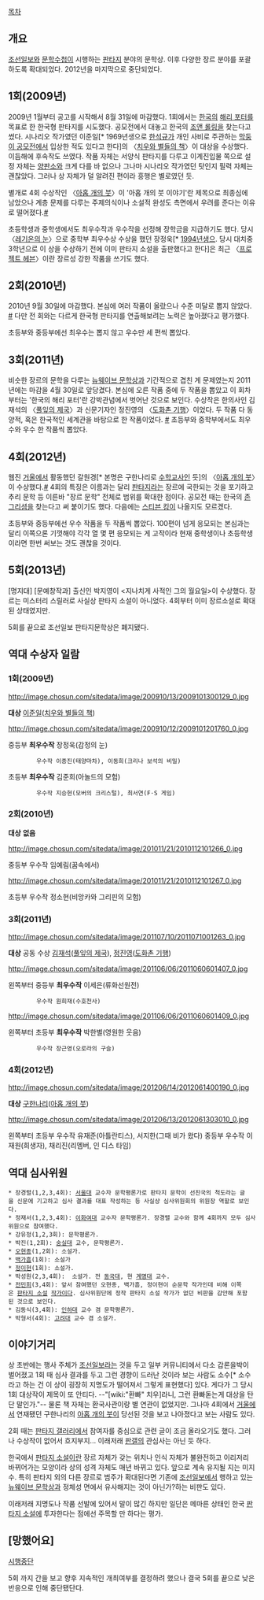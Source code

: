 [[목차]]
== 개요 ==
[[조선일보]]와 [[문학수첩]]이 시행하는 [[판타지]] 분야의 문학상. 이후 다양한 장르 분야를 포괄하도록 확대되었다.
2012년을 마지막으로 중단되었다.

== 1회(2009년) ==
2009년 1월부터 공고를 시작해서 8월 31일에 마감했다. 1회에서는 [[한국]]의 [[해리 포터 시리즈|해리 포터]]를 목표로 한 한국형 판타지를 시도했다. 공모전에서 대놓고 한국의 [[조앤 롤링]]을 찾는다고 썼다. 시나리오 작가였던 이준일[* 1969년생으로 [[한석규]]가 개인 사비로 주관하는 [[막둥이 공모전]]에서 입상한 적도 있다고 한다]의 〈[[치우와 별들의 책]]〉이 대상을 수상했다. 이듬해에 후속작도 쓰였다. 작품 자체는 서양식 판타지를 다루고 이계진입물 쪽으로 설정 자체는 [[양판소]]와 크게 다를 바 없으나 그나마 시나리오 작가였던 탓인지 필력 자체는 괜찮았다. 그러나 상 자체가 덜 알려진 편이라 흥행은 별로였던 듯.

별개로 4회 수상작인 〈[[아홉 개의 붓]]〉이 '아홉 개의 붓 이야기'란 제목으로 최종심에 남았으나 계층 문제를 다루는 주제의식이나 소설적 완성도 측면에서 우려를 준다는 이유로 떨어졌다.[http://books.chosun.com/site/data/html_dir/2009/10/13/2009101300534.html #] 

초등학생과 중학생에서도 최우수작과 우수작을 선정해 장학금을 지급하기도 했다. 당시 〈[[레기온의 눈]]〉으로 중학부 최우수상 수상을 했던 장정욱[* [[1994년]]생으. 당시 대치중 3학년으로 이 상을 수상하기 전에 이미 판타지 소설을 출판했다고 한다]은 최근 〈[[프로젝트 헤븐]]〉이란 장르성 강한 작품을 쓰기도 했다.

== 2회(2010년) ==
2010년 9월 30일에 마감했다. 본심에 여러 작품이 올랐으나 수준 미달로 뽑지 않았다. [http://news.chosun.com/site/data/html_dir/2010/11/21/2010112101270.html #] 다만 전 회와는 다르게 한국형 판타지를 연출해보려는 노력은 높아졌다고 평가했다.

초등부와 중등부에선 최우수는 뽑지 않고 우수만 세 편씩 뽑았다.
== 3회(2011년) ==
비슷한 장르의 문학을 다루는 [[뉴웨이브 문학상]]과 기간적으로 겹친 게 문제였는지 2011년에는 마감을 4월 30일로 앞당겼다. 본심에 오른 작품 중에 두 작품을 뽑았고 이 회차부터는 '한국의 해리 포터'란 강박관념에서 벗어난 것으로 보인다. 수상작은 한의사인 김재석의 〈[[풀잎의 제국]]〉과 신문기자인 정진영의 〈[[도화촌 기행]]〉이었다. 두 작품 다 동양적, 혹은 한국적인 세계관을 바탕으로 한 작품이었다. [http://news.chosun.com/site/data/html_dir/2011/06/06/2011060601519.html #]
초등부와 중학부에서도 최우수와 우수 한 작품씩 뽑았다.
== 4회(2012년) ==
웹진 [[거울]]에서 활동했던 갈원경[* 본명은 구한나리로 [[수학교사]]인 듯]의 〈[[아홉 개의 붓]]〉이 수상했다.[http://news.chosun.com/site/data/html_dir/2012/06/13/2012061303218.html #]
4회의 특징은 이름과는 달리 [[판타지]]라는 장르에 국한되는 것을 포기하고 추리 문학 등 이른바 "장르 문학" 전체로 범위를 확대한 점이다. 공모전 때는 한국의 [[존 그리셤]]을 찾는다고 써 붙이기도 했다. 다음에는 [[스티븐 킹]]이 나올지도 모르겠다.

초등부와 중등부에선 우수 작품을 두 작품씩 뽑았다. 100편이 넘게 응모되는 본심과는 달리 이쪽으론 기껏해야 각각 열 몇 편 응모되는 게 고작이라 현재 중학생이나 초등학생이라면 한번 써보는 것도 괜찮을 것이다.
== 5회(2013년) ==
[명지대] [문예창작과] 출신인 박지영이 <지나치게 사적인 그의 월요일>이 수상했다. 장르는 미스터리 스릴러로 사실상 판타지 소설이 아니었다. 4회부터 이미 장르소설로 확대된 상태였지만.

5회를 끝으로 조선일보 판타지문학상은 폐지됐다. 
== 역대 수상자 일람 ==
=== 1회(2009년) ===

http://image.chosun.com/sitedata/image/200910/13/2009101300129_0.jpg

'''대상''' [[이준일]]([[치우와 별들의 책]])

http://image.chosun.com/sitedata/image/200910/12/2009101201760_0.jpg

중등부 '''최우수작''' 장정욱(감정의 눈)
         우수작 이종진(태양마차), 이동희(크리나 보석의 비밀)
초등부 '''최우수작''' 김준희(아놀드의 모험)
         우수작 지승현(모버의 크리스털), 최서연(F·S 게임)

=== 2회(2010년) ===
'''대상''' '''없음'''

http://image.chosun.com/sitedata/image/201011/21/2010112101266_0.jpg

중등부 우수작 임예림(꿈속에서)

http://image.chosun.com/sitedata/image/201011/21/2010112101267_0.jpg

초등부 우수작 정소현(비앙카와 그리핀의 모험)

=== 3회(2011년) ===
http://image.chosun.com/sitedata/image/201107/10/2011071001263_0.jpg

'''대상''' 공동 수상  [[김재석]]([[풀잎의 제국]]), [[정진영]]([[도화촌 기행]])

http://image.chosun.com/sitedata/image/201106/06/2011060601407_0.jpg

왼쪽부터
중등부 '''최우수작''' 이세은(류화선원전) 
         우수작 원희재(수호천사)

http://image.chosun.com/sitedata/image/201106/06/2011060601409_0.jpg

왼쪽부터
초등부 '''최우수작''' 박한별(영원한 웃음)
         우수작 장근영(오로라의 구슬)

=== 4회(2012년) ===
http://image.chosun.com/sitedata/image/201206/14/2012061400190_0.jpg

'''대상''' [[구한나리]]([[아홉 개의 붓]])

http://image.chosun.com/sitedata/image/201206/13/2012061303010_0.jpg

왼쪽부터
초등부 우수작 유재준(아틀란티스), 서지한(그때 비가 왔다) 
중등부 우수작 이재원(희생자), 채리진(리멤버, 인 디스 타임)
== 역대 심사위원 ==
 * 장경렬(1,2,3,4회): [[서울대]] 교수자 문학평론가로 판타지 문학이 선진국의 척도라는 글을 신문에 기고하고 심사 결과를 대표 작성하는 등 사실상 심사위원회의 위원장 역할로 보인다.
 * 정재서(1,2,3,4회): [[이화여대]] 교수자 문학평론가. 장경렬 교수와 함께 4회까지 모두 심사위원으로 참여했다.
 * 강유정(1,2,3회): 문학평론가.
 * 박진(1,2회): [[숭실대]] 교수, 문학평론가.
 * [[오현종]](1,2회): 소설가.
 * [[백가흠]](1회): 소설가
 * [[정이현]](1회): 소설가.
 * 박성원(2,3,4회):  소설가. 전 [[동국대]], 현 [[계명대]] 교수.
 * [[전민희]](3,4회): 앞서 참여했던 오현종, 백가흠, 정이현이 순문학 작가인데 비해 이쪽은 [[판타지 소설]] [[작가]]이다. 심사위원단에 정작 판타지 소설 작가가 없던 비판을 감안해 포함된 것으로 보인다.
 * 김동식(3,4회): [[인하대]] 교수 겸 문학평론가.
 * 박형서(4회): [[고려대]] 교수 겸 소설가.
== 이야기거리 ==
상 초반에는 행사 주체가 [[조선일보]]라는 것을 두고 일부 커뮤니티에서 다소 갑론을박이 벌어졌고 1회 때 심사 결과를 두고 그런 경향이 드러난 것이라 보는 사람도 소수[* 소수라고 하는 건 이 상이 굉장히 지명도가 떨어져서 그렇게 표현했다] 있다. 게다가 그 당시 1회 대상작이 제목이 또 안티다. --"[wiki:"환빠" 치우]라니, 그런 환빠돋는게 대상을 탄단 말인가."-- 물론 책 자체는 환국사관이랑 별 연관이 없었지만. 그나마 4회에서 [[거울]]에서 연재됐던 구한나리의 [[아홉 개의 붓]]이 당선된 것을 보고 나아졌다고 보는 사람도 있다.

2회 때는 [[판타지 갤러리]]에서 참여자를 중심으로 관련 글이 조금 올라오기도 했다. 그러나 수상작이 없어서 흐지부지... 이래저래 [[판갤]]의 관심사는 아닌 듯 하다.

한국에서 [[판타지 소설]]이란 장르 자체가 갖는 위치나 인식 자체가 불완전하고 이리저리 바뀌어가는 모양이라 상의 성격 자체도 매년 바뀌고 있다. 앞으로 계속 유지될 지는 미지수. 특히 판타지 외의 다른 장르로 범주가 확대된다면 기존에 [[조선일보]]에서 행하고 있는 [[뉴웨이브 문학상]]과 정체성 면에서 유사해지는 것이 아닌가?하는 비판도 있다.

이래저래 지명도나 작품 선발에 있어서 말이 많긴 하지만 일단은 메마른 상태인 한국 [[판타지 소설]]에  투자한다는 점에선 주목할 만 하다는 평가.

== [망했어요] ==
[http://www.fancug.com/bbs/view.php?id=freeboard&page=1&sn1=&divpage=52&sn=off&ss=on&sc=on&select_arrange=headnum&desc=asc&no=280550 시행중단]

5회 까지 간을 보고 향후 지속적인 개최여부를 결정하려 했으나 결국 5회를 끝으로 낮은 반응으로 인해 중단됐단다.
